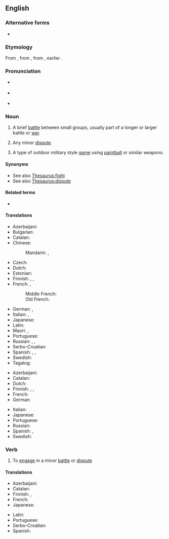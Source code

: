 ==English==

===Alternative forms===
* {{alter|en|scirmish}}

===Etymology===
From {{inh|en|enm}}, from {{der|en|fro|escarmouche|t=skirmish}}, from {{der|en|it|scaramuccia}}, earlier {{m|it|schermugio}}.

===Pronunciation===
* {{a|RP}} {{IPA|en|/ˈskɜːmɪʃ/}}
* {{a|GA}} {{IPA|en|/ˈskɝmɪʃ/}}
* {{hyph|en|skir|mish}}

===Noun===
{{en-noun|es}}

# {{lb|en|military}} A brief [[battle]] between small groups, usually part of a longer or larger battle or [[war]].
# {{lb|en|figuratively|by extension}} Any minor [[dispute]].
# A type of outdoor military style [[game]] using [[paintball]] or similar weapons.

====Synonyms====
* See also [[Thesaurus:fight]]
* See also [[Thesaurus:dispute]]

====Related terms====
* {{l|en|screen}}

====Translations====
{{trans-top|brief battle between small groups}}
* Azerbaijani: {{t+|az|toqquşma}}
* Bulgarian: {{t+|bg|схва́тка|f}}
* Catalan: {{t|ca|escaramussa|f}}
* Chinese:
*: Mandarin: {{t+|cmn|小衝突|sc=Hani}}, {{t+|cmn|小冲突|tr=xiǎo chōngtū|sc=Hani}}
* Czech: {{t+|cs|půtka|f}}
* Dutch: {{t+|nl|schermutseling|f}}
* Estonian: {{t|et|jagelus}}
* Finnish: {{t+|fi|kahakka}}, {{t+|fi|välikohtaus}}, {{t+|fi|yhteenotto}}
* French: {{t+|fr|escarmouche|f}}, {{t+|fr|échauffourée|f}}
*: Middle French: {{t|frm|escarmouche|f}}
*: Old French: {{t|fro|escharmuche|f}}
{{trans-mid}}
* German: {{t+|de|Scharmützel|n}}, {{t+|de|Geplänkel|n}}
* Italian: {{t+|it|schermaglia|f}}, {{t+|it|scaramuccia|f}}
* Japanese: {{t|ja|小競り合い|tr=kozeriai}}
* Latin: {{t|la|praecursiō|f}}
* Maori: {{t|mi|riringa}}, {{t|mi|kekeritanga}}
* Portuguese: {{t+|pt|escaramuça|f}}
* Russian: {{t+|ru|перестре́лка|f}}, {{t+|ru|сты́чка|f}}, {{t+|ru|схва́тка|f}}
* Serbo-Croatian: {{t+|sh|čarka|f}}
* Spanish: {{t+|es|escaramuza|f}}, {{qualifier|Latin America}} {{t+|es|enfrentamiento}}, {{t+|es|refriega}}
* Swedish: {{t+|sv|skärmytsling|c}}
* Tagalog: {{t|tl|sagupaan}}
{{trans-bottom}}

{{trans-top|minor dispute}}
* Azerbaijani: {{t+|az|toqquşma}}
* Catalan: {{t|ca|escaramussa|f}}
* Dutch: {{t+check|nl|schermutseling|f}}
* Finnish: {{t+|fi|suukopu}}, {{t+|fi|välikohtaus}}, {{t+|fi|yhteenotto}}
* French: {{t+|fr|escarmouche|f}}
* German: {{t+|de|Wortgeplänkel|n}}
{{trans-mid}}
* Italian: {{t+check|it|schermaglia|f}}
* Japanese: {{t|ja|小競り合い|tr=kozeriai}}
* Portuguese: {{t|pt|briguinha|f}}
* Russian: {{t+|ru|сты́чка|f}}
* Spanish: {{t+|es|escaramuza|f}}, {{t|es|berrinche|m}}
* Swedish: {{t+check|sv|skärmytsling|c}}
{{trans-bottom}}

===Verb===
{{en-verb|es}}

# To [[engage]] in a minor [[battle]] or [[dispute]]

====Translations====
{{trans-top|to engage in a minor battle or dispute}}
* Azerbaijani: {{t+|az|toqquşmaq}}
* Catalan: {{t+|ca|escaramussar}}
* Finnish: {{t|fi|kahakoida}}, {{t+|fi|nahistella}}
* French: {{t+|fr|escarmoucher}}
* Japanese: {{t|ja|小競り合い|alt=小競り合いをする|tr=kozeriai wo suru}}
{{trans-mid}}
* Latin: {{t|la|vēlitor}}
* Portuguese: {{t+|pt|escaramuçar}}
* Serbo-Croatian: {{t+|sh|čarkati}}
* Spanish: {{t+|es|escaramuzar}}
{{trans-bottom}}